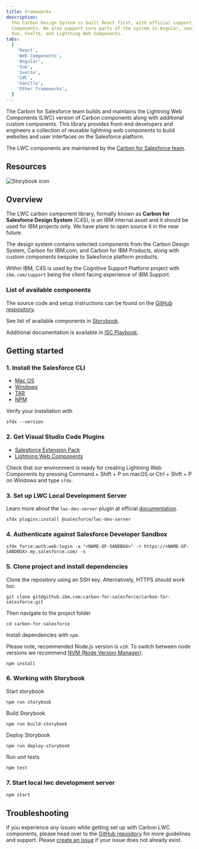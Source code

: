 ```yaml
---
title: Frameworks
description:
  The Carbon Design System is built React first, with official support for Web
  Components. We also support core parts of the system in Angular, vanilla JS,
  Vue, Svelte, and Lightning Web Components.
tabs:
  [
    'React',
    'Web Components',
    'Angular',
    'Vue',
    'Svelte',
    'LWC',
    'Vanilla',
    'Other frameworks',
  ]
---
```


<PageDescription>

The Carbon for Salesforce team builds and maintains the Lightning Web Components
(LWC) version of Carbon components along with additional custom components. This
library provides front-end developers and engineers a collection of reusable
lightning web components to build websites and user interfaces on the Salesforce
platform.

</PageDescription>

<InlineNotification>

The LWC components are maintained by the
[Carbon for Salesforce team](https://github.ibm.com/carbon-for-salesforce/carbon-for-salesforce).

</InlineNotification>

## Resources

<Row className="resource-card-group">
<Column colLg={4} colMd={4} noGutterSm>
  <ResourceCard
    subTitle="Carbon for Salesforce Storybook"
    href="https://carbon-for-salesforce.nnuka7gjzia.us-east.codeengine.appdomain.cloud"
    >

![Storybook icon](images/storybook.svg)

  </ResourceCard>
</Column>
<Column colLg={4} colMd={4} noGutterSm>
  <ResourceCard
    subTitle="Carbon for Salesforce Repository"
    href="https://github.ibm.com/carbon-for-salesforce/carbon-for-salesforce"
    >

<MdxIcon name="github" />

  </ResourceCard>
</Column>
</Row>

## Overview

The LWC carbon component library, formally known as **Carbon for Salesforce
Design System** (C4S), is an IBM internal asset and it should be used for IBM
projects only. We have plans to open source it in the near future.

The design system contains selected components from the Carbon Design System,
Carbon for IBM.com, and Carbon for IBM Products, along with custom components
bespoke to Salesforce platform products.

Within IBM, C4S is used by the Cognitive Support Platform project with
`ibm.com/support` being the client facing experience of IBM Support.

### List of available components

The source code and setup instructions can be found on the
[GitHub respository](https://github.ibm.com/carbon-for-salesforce/carbon-for-salesforce).

See list of available components in
[Storybook](https://carbon-for-salesforce.nnuka7gjzia.us-east.codeengine.appdomain.cloud).

Additional documentation is available in
[ISC Playbook](https://isc-playbook.us1a.cirrus.ibm.com/#/documents/b92d2ed082c108d76ee91887234558c9).

## Getting started

### 1. Install the Salesforce CLI

- [Mac OS](https://developer.salesforce.com/docs/atlas.en-us.sfdx_setup.meta/sfdx_setup/sfdx_setup_install_cli.htm#sfdx_setup_install_cli_macos)
- [Windows](https://developer.salesforce.com/docs/atlas.en-us.sfdx_setup.meta/sfdx_setup/sfdx_setup_install_cli.htm#sfdx_setup_install_cli_windows)
- [TAR](https://developer.salesforce.com/docs/atlas.en-us.sfdx_setup.meta/sfdx_setup/sfdx_setup_install_cli.htm#sfdx_setup_install_cli_linux)
- [NPM](https://developer.salesforce.com/docs/atlas.en-us.sfdx_setup.meta/sfdx_setup/sfdx_setup_install_cli.htm#sfdx_setup_install_cli_npm)

Verify your installation with

```
sfdx --version
```

### 2. Get Visual Studio Code Plugins

- [Salesforce Extension Pack](https://marketplace.visualstudio.com/items?itemName=salesforce.salesforcedx-vscode)
- [Lightning Web Components](https://marketplace.visualstudio.com/items?itemName=salesforce.salesforcedx-vscode)

Check that our environment is ready for creating Lightning Web Components by
pressing Command + Shift + P on macOS or Ctrl + Shift + P on Windows and type
`sfdx`.

### 3. Set up LWC Local Development Server

Learn more about the `lwc-dev-server` plugin at official
[documentation](https://developer.salesforce.com/tools/vscode/en/localdev/set-up-lwc-local-dev).

```
sfdx plugins:install @salesforce/lwc-dev-server
```

### 4. Authenticate against Salesforce Developer Sandbox

```
sfdx force:auth:web:login -a "<NAME-OF-SANDBOX>" -r https://<NAME-OF-SANDBOX>.my.salesforce.com/ -s
```

### 5. Clone project and install dependencies

Clone the repository using an SSH key. Alternatively, HTTPS should work too.

```
git clone git@github.ibm.com:carbon-for-salesforce/carbon-for-salesforce.git
```

Then navigate to the project folder

```
cd carbon-for-salesforce
```

Install dependencies with `npm`.

Please note, recommended Node.js version is `v20`. To switch between node
versions we recommend <a href="https://github.com/nvm-sh/nvm">NVM (Node Version
Manager)</a>.

```
npm install
```

### 6. Working with Storybook

Start storybook

```
npm run storybook
```

Build Storybook

```
npm run build-storybook
```

Deploy Storybook

```
npm run deploy-storybook
```

Run unit tests

```
npm test
```

### 7. Start local lwc development server

```
npm start
```

## Troubleshooting

If you experience any issues while getting set up with Carbon LWC components,
please head over to the
[GitHub repository](https://github.ibm.com/carbon-for-salesforce/carbon-for-salesforce)
for more guidelines and support. Please
[create an issue](https://github.ibm.com/carbon-for-salesforce/carbon-for-salesforce/issues/new)
if your issue does not already exist.
